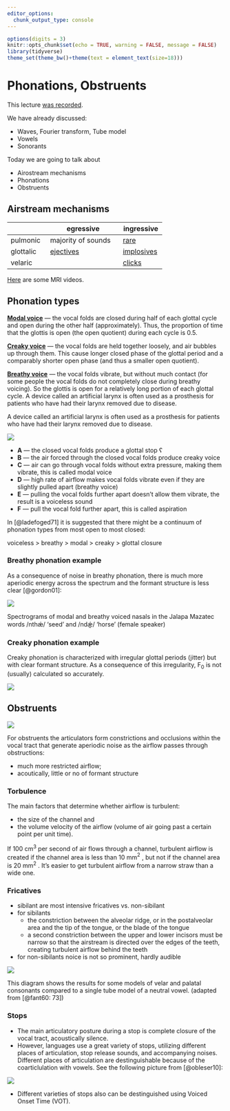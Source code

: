```yaml
---
editor_options: 
  chunk_output_type: console
---
```


```r
options(digits = 3)
knitr::opts_chunk$set(echo = TRUE, warning = FALSE, message = FALSE)
library(tidyverse)
theme_set(theme_bw()+theme(text = element_text(size=18)))
```

# Phonations, Obstruents

This lecture [was recorded](https://youtu.be/kTwtEHax1Js).

We have already discussed:

* Waves, Fourier transform, Tube model
* Vowels
* Sonorants

Today we are going to talk about

* Airostream mechanisms
* Phonations
* Obstruents

## Airstream mechanisms

|           | egressive          | ingressive |
|-----------|--------------------|------------|
| pulmonic  | majority of sounds | [rare](http://ingressivespeech.info/)       |
| glottalic | [ejectives](https://wals.info/feature/7A)          | [implosives](https://wals.info/feature/7A) |
| velaric   |                    | [clicks](https://www.youtube.com/watch?v=31zzMb3U0iY)     |

[Here](https://www.seeingspeech.ac.uk/ipa-charts/?chart=1) are some MRI videos.

## Phonation types

[**Modal voice**](https://www.youtube.com/watch?v=v9Wdf-RwLcs) --- the vocal folds are closed during half of each glottal cycle and open during the other half (approximately). Thus, the proportion of time that the glottis is open (the open quotient) during each cycle is 0.5.

[**Creaky voice**](https://www.youtube.com/watch?v=BYSZS1LaABQ) --- the vocal folds are held together loosely, and air bubbles up through them. This cause longer closed phase of the glottal period and a comparably shorter open phase (and thus a smaller open quotient).

[**Breathy voice**](https://www.youtube.com/watch?v=9cKnUFZjs8k) --- the vocal folds vibrate, but without much contact (for some people the vocal folds do not completely close during breathy voicing). So the glottis is open for a relatively long portion of each glottal cycle. A device called an artificial larynx is often used as a prosthesis for patients who have had their larynx removed due to disease.

A device called an artificial larynx is often used as a prosthesis for
patients who have had their larynx removed due to disease.

![](images/07.01_glottis-positions.png)

* **A** --- the closed vocal folds produce a glottal stop ʕ
* **B** --- the air forced through the closed vocal folds produce creaky voice
* **C** --- air can go through vocal folds without extra pressure, making them vibrate, this is called modal voice
* **D** --- high rate of airflow makes vocal folds vibrate even if they are slightly pulled apart (breathy voice)
* **E** --- pulling the vocal folds further apart doesn’t allow them vibrate, the result is a voiceless sound
* **F** --- pull the vocal fold further apart, this is called aspiration

In [@ladefoged71] it is suggested that there might be a continuum of
phonation types from most open to most closed:

voiceless > breathy > modal > creaky > glottal closure

### Breathy phonation example

As a consequence of noise in breathy phonation, there is much more
aperiodic energy across the spectrum and the formant structure is less
clear [@gordon01]:

![](images/07.02_breathy.png)

Spectrograms of modal and breathy voiced nasals in the Jalapa Mazatec
words /nthǽ/ ‘seed’ and /ndǽ̰/ ‘horse’ (female speaker)

### Creaky phonation example

Creaky phonation is characterized with irregular glottal periods (jitter)
but with clear formant structure. As a consequence of this irregularity, F$_0$
is not (usually) calculated so accurately.

![](images/07.03_creaky.png)

## Obstruents

![](images/07.04_obstruents.png)

For obstruents the articulators form constrictions and occlusions within the vocal tract that generate aperiodic noise as the airflow passes through obstructions:

* much more restricted airflow; 
* acoutically, little or no of formant structure

### Torbulence

The main factors that determine whether airflow is turbulent:

* the size of the channel and
* the volume velocity of the airflow (volume of air going past a certain
point per unit time).

If 100 cm$^3$ per second of air flows through a channel, turbulent airflow is created if the channel area is less than 10 mm$^2$ , but not if the channel area is 20 mm$^2$ . It’s easier to get turbulent airflow from a narrow straw than a wide one.

### Fricatives

* sibilant are most intensive fricatives vs. non-sibilant
* for sibilants
   * the constriction between the alveolar ridge, or in the postalveolar
area and the tip of the tongue, or the blade of the tongue
   * a second constriction between the upper and lower incisors must be
narrow so that the airstream is directed over the edges of the teeth,
creating turbulent airflow behind the teeth
* for non-sibilants noice is not so prominent, hardly audible

![](images/07.05_tube.png)

This diagram shows the results for some models of velar and palatal
consonants compared to a single tube model of a neutral vowel. (adapted
from [@fant60: 73])

### Stops

* The main articulatory posture during a stop is complete closure of the vocal tract, acoustically silence.
* However, languages use a great variety of stops, utilizing different places of articulation, stop release sounds, and accompanying noises. Different places of articulation are destinguishable because of the coarticlulation with vowels. See the following picture from [@obleser10]:

![](images/07.06_coarticulation.jpg)

* Different varieties of stops also can be destinguished using Voiced Onset Time (VOT).
